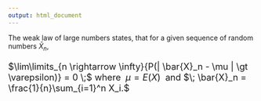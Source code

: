 ```yaml
---
output: html_document
---
```

<style type="text/css">
 div.formula { font-size: 1.3em !important; }
</style>

<script type='text/x-mathjax-config'>
  MathJax.Hub.Config({tex2jax: {inlineMath: [['$','$'], ['\\(','\\)']]}});
</script>
<p>The weak law of large numbers states, that for a given sequence of random numbers $\bar{X}_n$,</p>

<div class="formula">
$\lim\limits_{n \rightarrow \infty}{P(| \bar{X}_n - \mu | \gt \varepsilon)} = 0 \;$
where
$\; \mu = E(X) \;$ 
and
$\; \bar{X}_n = \frac{1}{n}\sum_{i=1}^n X_i.$
</div>


